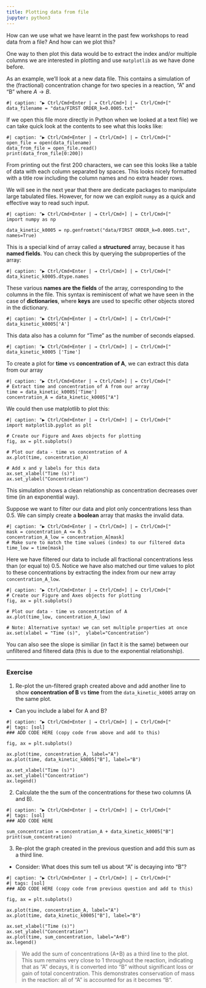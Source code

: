 ```yaml
---
title: Plotting data from file
jupyter: python3
---
```




How can we use what we have learnt in the past few workshops to read data from a file? And how can we plot this?

One way to then plot this data would be to extract the index and/or multiple columns we are interested in plotting and use `matplotlib` as we have done before.

As an example, we'll look at a new data file. This contains a simulation of the (fractional) concentration change for two species in a reaction, "A" and "B" where $A \rightarrow B$.

```pyodide
#| caption: "▶ Ctrl/Cmd+Enter | ⇥ Ctrl/Cmd+] | ⇤ Ctrl/Cmd+["
data_filename = "data/FIRST ORDER_k=0.0005.txt"
```

If we open this file more directly in Python when we looked at a text file) we can take quick look at the contents to see what this looks like:

```pyodide
#| caption: "▶ Ctrl/Cmd+Enter | ⇥ Ctrl/Cmd+] | ⇤ Ctrl/Cmd+["
open_file = open(data_filename)
data_from_file = open_file.read()
print(data_from_file[0:200])
```

From printing out the first 200 characters, we can see this looks like a table of data with each column separated by spaces. This looks nicely formatted with a title row including the column names and no extra header rows.

We will see in the next year that there are dedicate packages to manipulate large tabulated files. However, for now we can exploit `numpy` as a quick and effective way to read such input.

```pyodide
#| caption: "▶ Ctrl/Cmd+Enter | ⇥ Ctrl/Cmd+] | ⇤ Ctrl/Cmd+["
import numpy as np

data_kinetic_k0005 = np.genfromtxt("data/FIRST ORDER_k=0.0005.txt", names=True)
```

This is a special kind of array called a **structured** array, because it has **named fields**. You can check this by querying the subproperties of the array:

```pyodide
#| caption: "▶ Ctrl/Cmd+Enter | ⇥ Ctrl/Cmd+] | ⇤ Ctrl/Cmd+["
data_kinetic_k0005.dtype.names
```

These various **names are the fields** of the array, corresponding to the columns in the file. This syntax is reminiscent of what we have seen in the case of **dictionaries**, where **keys** are used to specific other objects stored in the dictionary.

```pyodide
#| caption: "▶ Ctrl/Cmd+Enter | ⇥ Ctrl/Cmd+] | ⇤ Ctrl/Cmd+["
data_kinetic_k0005['A']
```

This data also has a column for "Time" as the number of seconds elapsed.

```pyodide
#| caption: "▶ Ctrl/Cmd+Enter | ⇥ Ctrl/Cmd+] | ⇤ Ctrl/Cmd+["
data_kinetic_k0005 ['Time']
```

To create a plot for **time** vs **concentration of A**, we can extract this data from our array

```pyodide
#| caption: "▶ Ctrl/Cmd+Enter | ⇥ Ctrl/Cmd+] | ⇤ Ctrl/Cmd+["
# Extract time and concentration of A from our array
time = data_kinetic_k0005['Time']
concentration_A = data_kinetic_k0005["A"]
```

We could then use matplotlib to plot this:

```pyodide
#| caption: "▶ Ctrl/Cmd+Enter | ⇥ Ctrl/Cmd+] | ⇤ Ctrl/Cmd+["
import matplotlib.pyplot as plt

# Create our Figure and Axes objects for plotting
fig, ax = plt.subplots()

# Plot our data - time vs concentration of A
ax.plot(time, concentration_A)

# Add x and y labels for this data
ax.set_xlabel("Time (s)")
ax.set_ylabel("Concentration")
```

This simulation shows a clean relationship as concentration decreases over time (in an exponential way).

Suppose we want to filter our data and plot only concentrations less than 0.5. We can simply create a **boolean** array that masks the invalid data.

```pyodide
#| caption: "▶ Ctrl/Cmd+Enter | ⇥ Ctrl/Cmd+] | ⇤ Ctrl/Cmd+["
mask = concentration_A <= 0.5
concentration_A_low = concentration_A[mask]
# Make sure to match the time values (index) to our filtered data
time_low = time[mask]
```

Here we have filtered our data to include all fractional concentrations less than (or equal to) 0.5. Notice we have also matched our time values to plot to these concentrations by extracting the index from our new array `concentration_A_low`.

```pyodide
#| caption: "▶ Ctrl/Cmd+Enter | ⇥ Ctrl/Cmd+] | ⇤ Ctrl/Cmd+["
# Create our Figure and Axes objects for plotting
fig, ax = plt.subplots()

# Plot our data - time vs concentration of A
ax.plot(time_low, concentration_A_low)

# Note: Alternative syntax! we can set multiple properties at once
ax.set(xlabel = "Time (s)",  ylabel="Concentration")
```

You can also see the slope is similiar (in fact it is the same) between our unfiltered and filtered data (this is due to the exponential relationship).

---

### Exercise 

 1. Re-plot the un-filtered graph created above and add another line to show **concentration of B** vs **time**  from the `data_kinetic_k0005` array on the same plot. 
  - Can you include a label for A and B?

```pyodide
#| caption: "▶ Ctrl/Cmd+Enter | ⇥ Ctrl/Cmd+] | ⇤ Ctrl/Cmd+["
#| tags: [sol]
### ADD CODE HERE (copy code from above and add to this)

fig, ax = plt.subplots()

ax.plot(time, concentration_A, label="A")
ax.plot(time, data_kinetic_k0005["B"], label="B")

ax.set_xlabel("Time (s)")
ax.set_ylabel("Concentration")
ax.legend()
```

2. Calculate the the sum of the concentrations for these two columns (A and B).

```pyodide
#| caption: "▶ Ctrl/Cmd+Enter | ⇥ Ctrl/Cmd+] | ⇤ Ctrl/Cmd+["
#| tags: [sol]
### ADD CODE HERE

sum_concentration = concentration_A + data_kinetic_k0005["B"]
print(sum_concentration)
```

3. Re-plot the graph created in the previous question and add this sum as a third line.

 - Consider: What does this sum tell us about "A" is decaying into "B"?

```pyodide
#| caption: "▶ Ctrl/Cmd+Enter | ⇥ Ctrl/Cmd+] | ⇤ Ctrl/Cmd+["
#| tags: [sol]
### ADD CODE HERE (copy code from previous question and add to this)

fig, ax = plt.subplots()

ax.plot(time, concentration_A, label="A")
ax.plot(time, data_kinetic_k0005["B"], label="B")

ax.set_xlabel("Time (s)")
ax.set_ylabel("Concentration")
ax.plot(time, sum_concentration, label="A+B")
ax.legend()
```

> We add the sum of concentrations (A+B) as a third line to the plot. This sum remains very close to 1 throughout the reaction, indicating that as "A" decays, it is converted into "B" without significant loss or gain of total concentration. This demonstrates conservation of mass in the reaction: all of "A" is accounted for as it becomes "B".


